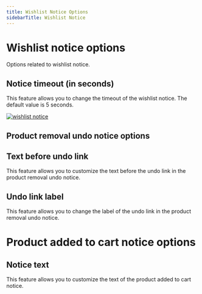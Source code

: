 ```yaml
---
title: Wishlist Notice Options
sidebarTitle: Wishlist Notice
---
```



# Wishlist notice options

Options related to wishlist notice.

## Notice timeout (in seconds)

This feature allows you to change the timeout of the wishlist notice. The default value is 5 seconds.


[![wishlist notice](/products/wishlist/wishlist-notice.png)](/products/wishlist/wishlist-notice.png)



## Product removal undo notice options


## Text before undo link

This feature allows you to customize the text before the undo link in the product removal undo notice.


## Undo link label

This feature allows you to change the label of the undo link in the product removal undo notice.


# Product added to cart notice options

## Notice text

This feature allows you to customize the text of the product added to cart notice.
